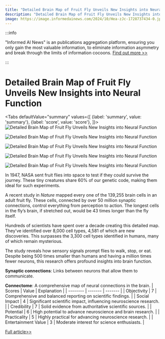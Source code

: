 ```yaml
---
title: "Detailed Brain Map of Fruit Fly Unveils New Insights into Neural Function"
description: "Detailed Brain Map of Fruit Fly Unveils New Insights into Neural Function"
image: https://image.informedainews.com/2024/10/Hea-zJc-1728737434-0.jpg
---
```



:::info

"Informed AI News" is an publications aggregation platform, ensuring you only gain the most valuable information, to eliminate information asymmetry and break through the limits of information cocoons.  [Find out more >>](/)

:::

# Detailed Brain Map of Fruit Fly Unveils New Insights into Neural Function


<Tabs
	defaultValue="summary"
	values={[
	{label: 'summary', value: 'summary'},
	{label: 'score', value: 'score'},
]}>
<TabItem value="summary">
<img
  src="https://image.informedainews.com/2024/10/Hea-zJc-1728737434-0.jpg"
  alt="Detailed Brain Map of Fruit Fly Unveils New Insights into Neural Function"
/>

<img
  src="https://image.informedainews.com/2024/10/Hea-Hxr-1728737434-1.jpg"
  alt="Detailed Brain Map of Fruit Fly Unveils New Insights into Neural Function"
/>

<img
  src="https://image.informedainews.com/2024/10/Hea-zjA-1728737434-2.jpg"
  alt="Detailed Brain Map of Fruit Fly Unveils New Insights into Neural Function"
/>

<img
  src="https://image.informedainews.com/2024/10/Hea-N3r-1728737434-3.jpg"
  alt="Detailed Brain Map of Fruit Fly Unveils New Insights into Neural Function"
/>

<img
  src="https://image.informedainews.com/2024/10/Hea-hl2-1728737434-4.jpg"
  alt="Detailed Brain Map of Fruit Fly Unveils New Insights into Neural Function"
/>



In 1947, NASA sent fruit flies into space to test if they could survive the journey. These tiny creatures share 60% of our genetic code, making them ideal for such experiments.

A recent study in *Nature* mapped every one of the 139,255 brain cells in an adult fruit fly. These cells, connected by over 50 million synaptic connections, control everything from perception to action. The longest cells in the fly’s brain, if stretched out, would be 43 times longer than the fly itself.

Hundreds of scientists have spent over a decade creating this detailed map. They’ve identified over 8,000 cell types, 4,581 of which are new discoveries. This surpasses the 3,300 cell types identified in humans, many of which remain mysterious.

The study reveals how sensory signals prompt flies to walk, stop, or eat. Despite being 500 times smaller than humans and having a million times fewer neurons, this research offers profound insights into brain function.

**Synaptic connections**: Links between neurons that allow them to communicate.

**Connectome**: A comprehensive map of neural connections in the brain.
</TabItem>
<TabItem value="score">
	| Scores     | Value   | Explanation |
	| -------- | ------- | ------- |
	| Objectivity  | 7    | Comprehensive and balanced reporting on scientific findings.    |
	| Social Impact | 4     | Significant scientific impact, influencing neuroscience research.    |
	| Credibility    | 7    | Solid evidence from authoritative scientific sources.    |
	| Potential    | 6    | High potential to advance neuroscience and brain research.    |
	| Practicality    | 5    | Highly practical for advancing neuroscience research.    |
	| Entertainment Value    | 3    | Moderate interest for science enthusiasts.    |
</TabItem>
</Tabs>

[Full article>>](https://nautil.us/the-most-detailed-brain-map-ever-954889/)
